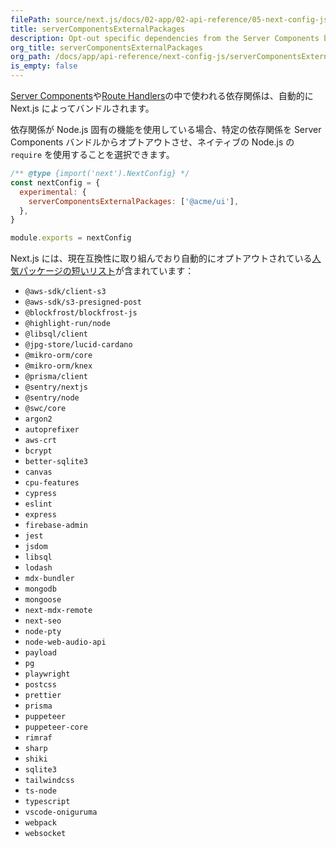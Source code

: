 ```yaml
---
filePath: source/next.js/docs/02-app/02-api-reference/05-next-config-js/serverComponentsExternalPackages.mdx
title: serverComponentsExternalPackages
description: Opt-out specific dependencies from the Server Components bundling and use native Node.js 'require'.
org_title: serverComponentsExternalPackages
org_path: /docs/app/api-reference/next-config-js/serverComponentsExternalPackages
is_empty: false
---
```


[Server Components](/ja/javascript/next.js/v14/02-app/01-building-your-application/03-rendering/01-server-components)や[Route Handlers](/ja/javascript/next.js/v14/02-app/01-building-your-application/01-routing/12-route-handlers)の中で使われる依存関係は、自動的に Next.js によってバンドルされます。

依存関係が Node.js 固有の機能を使用している場合、特定の依存関係を Server Components バンドルからオプトアウトさせ、ネイティブの Node.js の `require` を使用することを選択できます。

```js:next.config.js
/** @type {import('next').NextConfig} */
const nextConfig = {
  experimental: {
    serverComponentsExternalPackages: ['@acme/ui'],
  },
}

module.exports = nextConfig
```

Next.js には、現在互換性に取り組んでおり自動的にオプトアウトされている[人気パッケージの短いリスト](https://github.com/vercel/next.js/blob/canary/packages/next/src/lib/server-external-packages.json)が含まれています：

- `@aws-sdk/client-s3`
- `@aws-sdk/s3-presigned-post`
- `@blockfrost/blockfrost-js`
- `@highlight-run/node`
- `@libsql/client`
- `@jpg-store/lucid-cardano`
- `@mikro-orm/core`
- `@mikro-orm/knex`
- `@prisma/client`
- `@sentry/nextjs`
- `@sentry/node`
- `@swc/core`
- `argon2`
- `autoprefixer`
- `aws-crt`
- `bcrypt`
- `better-sqlite3`
- `canvas`
- `cpu-features`
- `cypress`
- `eslint`
- `express`
- `firebase-admin`
- `jest`
- `jsdom`
- `libsql`
- `lodash`
- `mdx-bundler`
- `mongodb`
- `mongoose`
- `next-mdx-remote`
- `next-seo`
- `node-pty`
- `node-web-audio-api`
- `payload`
- `pg`
- `playwright`
- `postcss`
- `prettier`
- `prisma`
- `puppeteer`
- `puppeteer-core`
- `rimraf`
- `sharp`
- `shiki`
- `sqlite3`
- `tailwindcss`
- `ts-node`
- `typescript`
- `vscode-oniguruma`
- `webpack`
- `websocket`
